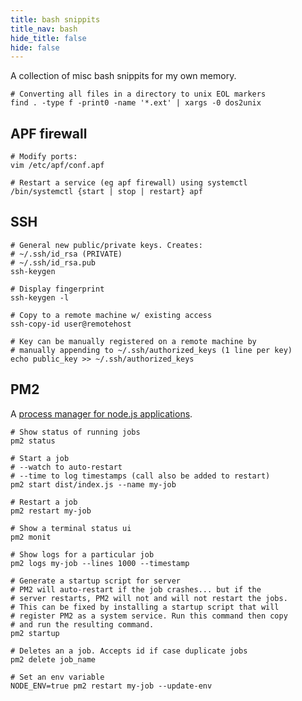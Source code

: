 ```yaml
---
title: bash snippits
title_nav: bash
hide_title: false
hide: false
---
```


A collection of misc bash snippits for my own memory.

```shell
# Converting all files in a directory to unix EOL markers
find . -type f -print0 -name '*.ext' | xargs -0 dos2unix
```

## APF firewall
```shell
# Modify ports:
vim /etc/apf/conf.apf

# Restart a service (eg apf firewall) using systemctl
/bin/systemctl {start | stop | restart} apf
```

## SSH

```shell
# General new public/private keys. Creates:
# ~/.ssh/id_rsa (PRIVATE)
# ~/.ssh/id_rsa.pub
ssh-keygen

# Display fingerprint
ssh-keygen -l

# Copy to a remote machine w/ existing access
ssh-copy-id user@remotehost

# Key can be manually registered on a remote machine by
# manually appending to ~/.ssh/authorized_keys (1 line per key)
echo public_key >> ~/.ssh/authorized_keys
```

## PM2
A [process manager for node.js applications](https://pm2.keymetrics.io/).

```shell
# Show status of running jobs
pm2 status

# Start a job
# --watch to auto-restart
# --time to log timestamps (call also be added to restart)
pm2 start dist/index.js --name my-job

# Restart a job
pm2 restart my-job

# Show a terminal status ui
pm2 monit

# Show logs for a particular job
pm2 logs my-job --lines 1000 --timestamp

# Generate a startup script for server
# PM2 will auto-restart if the job crashes... but if the
# server restarts, PM2 will not and will not restart the jobs.
# This can be fixed by installing a startup script that will
# register PM2 as a system service. Run this command then copy
# and run the resulting command.
pm2 startup

# Deletes an a job. Accepts id if case duplicate jobs
pm2 delete job_name

# Set an env variable
NODE_ENV=true pm2 restart my-job --update-env
```